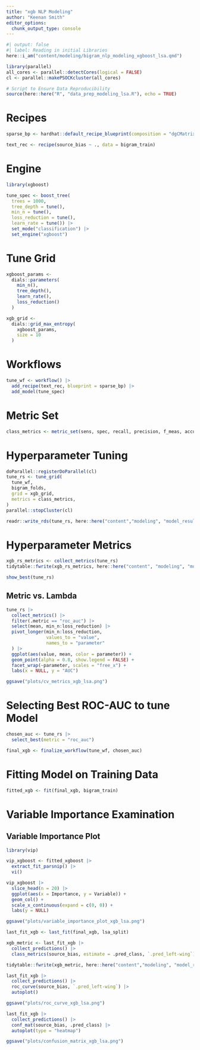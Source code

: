 ```yaml
---
title: "xgb NLP Modeling"
author: "Keenan Smith"
editor_options: 
  chunk_output_type: console
---
```


```r
#| output: false
#| label: Reading in initial Libraries
here::i_am("content/modeling/bigram_nlp_modeling_xgboost_lsa.qmd")

library(parallel)
all_cores <- parallel::detectCores(logical = FALSE)
cl <- parallel::makePSOCKcluster(all_cores)

# Script to Ensure Data Reproducibility
source(here::here("R", "data_prep_modeling_lsa.R"), echo = TRUE)
```

# Recipes

```r
sparse_bp <- hardhat::default_recipe_blueprint(composition = "dgCMatrix")

text_rec <- recipe(source_bias ~ ., data = bigram_train)
```

# Engine

```r
library(xgboost)

tune_spec <- boost_tree(
  trees = 1000,
  tree_depth = tune(), 
  min_n = tune(),
  loss_reduction = tune(),
  learn_rate = tune()) |>
  set_mode("classification") |>
  set_engine("xgboost")
```

# Tune Grid

```r
xgboost_params <- 
  dials::parameters(
    min_n(),
    tree_depth(),
    learn_rate(),
    loss_reduction()
  )

xgb_grid <- 
  dials::grid_max_entropy(
    xgboost_params, 
    size = 10
  )
```

# Workflows

```r
tune_wf <- workflow() |>
  add_recipe(text_rec, blueprint = sparse_bp) |>
  add_model(tune_spec)
```

# Metric Set

```r
class_metrics <- metric_set(sens, spec, recall, precision, f_meas, accuracy, roc_auc, pr_auc)
```

# Hyperparameter Tuning

```r
doParallel::registerDoParallel(cl)
tune_rs <- tune_grid(
  tune_wf,
  bigram_folds,
  grid = xgb_grid,
  metrics = class_metrics,
)
parallel::stopCluster(cl)

readr::write_rds(tune_rs, here::here("content","modeling", "model_results", "tune_results_xgb_lsa.rds"), compress = "gz")
```

# Hyperparameter Metrics

```r
xgb_rs_metrics <- collect_metrics(tune_rs)
tidytable::fwrite(xgb_rs_metrics, here::here("content", "modeling", "model_results", "xgb_rs_metrics_lsa_bigrams.csv"))

show_best(tune_rs)
```

## Metric vs. Lambda

```r
tune_rs |>
  collect_metrics() |>
  filter(.metric == "roc_auc") |>
  select(mean, min_n:loss_reduction) |>
  pivot_longer(min_n:loss_reduction,
               values_to = "value",
               names_to = "parameter"
  ) |>
  ggplot(aes(value, mean, color = parameter)) +
  geom_point(alpha = 0.8, show.legend = FALSE) +
  facet_wrap(~parameter, scales = "free_x") +
  labs(x = NULL, y = "AUC")

ggsave("plots/cv_metrics_xgb_lsa.png")
```

# Selecting Best ROC-AUC to tune Model

```r
chosen_auc <- tune_rs |>
  select_best(metric = "roc_auc")

final_xgb <- finalize_workflow(tune_wf, chosen_auc)
```

# Fitting Model on Training Data

```r
fitted_xgb <- fit(final_xgb, bigram_train)
```

# Variable Importance Examination

## Variable Importance Plot

```r
library(vip)

vip_xgboost <- fitted_xgboost |>
  extract_fit_parsnip() |>
  vi()

vip_xgboost |>
  slice_head(n = 20) |>
  ggplot(aes(x = Importance, y = Variable)) +
  geom_col() +
  scale_x_continuous(expand = c(0, 0)) +
  labs(y = NULL)

ggsave("plots/variable_importance_plot_xgb_lsa.png")
```

```r
last_fit_xgb <- last_fit(final_xgb, lsa_split)

xgb_metric <- last_fit_xgb |>
  collect_predictions() |>
  class_metrics(source_bias, estimate = .pred_class, `.pred_left-wing`)

tidytable::fwrite(xgb_metric, here::here("content","modeling", "model_results", "xgb_test_metrics_lsa.csv"))

last_fit_xgb |>
  collect_predictions() |>
  roc_curve(source_bias, `.pred_left-wing`) |>
  autoplot()

ggsave("plots/roc_curve_xgb_lsa.png")

last_fit_xgb |>
  collect_predictions() |>
  conf_mat(source_bias, .pred_class) |>
  autoplot(type = "heatmap")

ggsave("plots/confusion_matrix_xgb_lsa.png")
```

